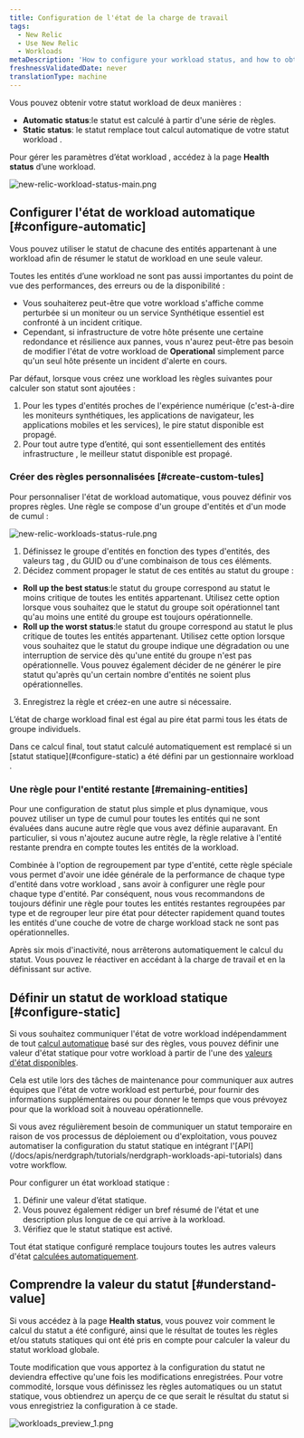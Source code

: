 ```yaml
---
title: Configuration de l'état de la charge de travail
tags:
  - New Relic
  - Use New Relic
  - Workloads
metaDescription: 'How to configure your workload status, and how to obtain the workload status.'
freshnessValidatedDate: never
translationType: machine
---
```


Vous pouvez obtenir votre statut workload de deux manières :

* <DNT>**Automatic status**</DNT>:le statut est calculé à partir d&apos;une série de règles.
* <DNT>**Static status**</DNT>: le statut remplace tout calcul automatique de votre statut workload .

Pour gérer les paramètres d’état workload , accédez à la page <DNT>**Health status**</DNT> d’une workload.

<img title="new-relic-workload-status-main.png" alt="new-relic-workload-status-main.png" src="/images/solutions_screenshot-crop_workload-status-main.webp" />

## Configurer l&apos;état de workload automatique [#configure-automatic]

Vous pouvez utiliser le statut de chacune des entités appartenant à une workload afin de résumer le statut de workload en une seule valeur.

Toutes les entités d’une workload ne sont pas aussi importantes du point de vue des performances, des erreurs ou de la disponibilité :

* Vous souhaiterez peut-être que votre workload s&apos;affiche comme perturbée si un moniteur ou un service Synthétique essentiel est confronté à un incident critique.
* Cependant, si infrastructure de votre hôte présente une certaine redondance et résilience aux pannes, vous n&apos;aurez peut-être pas besoin de modifier l&apos;état de votre workload de <DNT>**Operational**</DNT> simplement parce qu&apos;un seul hôte présente un incident d&apos;alerte en cours.

Par défaut, lorsque vous créez une workload les règles suivantes pour calculer son statut sont ajoutées :

1. Pour les types d&apos;entités proches de l&apos;expérience numérique (c&apos;est-à-dire les moniteurs synthétiques, les applications de navigateur, les applications mobiles et les services), le pire statut disponible est propagé.
2. Pour tout autre type d’entité, qui sont essentiellement des entités infrastructure , le meilleur statut disponible est propagé.

### Créer des règles personnalisées [#create-custom-tules]

Pour personnaliser l&apos;état de workload automatique, vous pouvez définir vos propres règles. Une règle se compose d&apos;un groupe d&apos;entités et d&apos;un mode de cumul :

<img title="new-relic-workloads-status-rule.png" alt="new-relic-workloads-status-rule.png" src="/images/new-relic-workloads-status-rule.webp" />

1. Définissez le groupe d&apos;entités en fonction des types d&apos;entités, des valeurs tag , du GUID ou d&apos;une combinaison de tous ces éléments.
2. Décidez comment propager le statut de ces entités au statut du groupe :

* <DNT>**Roll up the best status**</DNT>:le statut du groupe correspond au statut le moins critique de toutes les entités appartenant. Utilisez cette option lorsque vous souhaitez que le statut du groupe soit opérationnel tant qu&apos;au moins une entité du groupe est toujours opérationnelle.
* <DNT>**Roll up the worst status**</DNT>:le statut du groupe correspond au statut le plus critique de toutes les entités appartenant. Utilisez cette option lorsque vous souhaitez que le statut du groupe indique une dégradation ou une interruption de service dès qu&apos;une entité du groupe n&apos;est pas opérationnelle. Vous pouvez également décider de ne générer le pire statut qu&apos;après qu&apos;un certain nombre d&apos;entités ne soient plus opérationnelles.

3. Enregistrez la règle et créez-en une autre si nécessaire.

L’état de charge workload final est égal au pire état parmi tous les états de groupe individuels.

<Callout variant="important">
  Dans ce calcul final, tout statut calculé automatiquement est remplacé si un [statut statique](#configure-static) a été défini par un gestionnaire workload .
</Callout>

### Une règle pour l&apos;entité restante [#remaining-entities]

Pour une configuration de statut plus simple et plus dynamique, vous pouvez utiliser un type de cumul pour toutes les entités qui ne sont évaluées dans aucune autre règle que vous avez définie auparavant. En particulier, si vous n&apos;ajoutez aucune autre règle, la règle relative à l&apos;entité restante prendra en compte toutes les entités de la workload.

Combinée à l&apos;option de regroupement par type d&apos;entité, cette règle spéciale vous permet d&apos;avoir une idée générale de la performance de chaque type d&apos;entité dans votre workload , sans avoir à configurer une règle pour chaque type d&apos;entité. Par conséquent, nous vous recommandons de toujours définir une règle pour toutes les entités restantes regroupées par type et de regrouper leur pire état pour détecter rapidement quand toutes les entités d&apos;une couche de votre de charge workload stack ne sont pas opérationnelles.

<Callout variant="important">
  Après six mois d&apos;inactivité, nous arrêterons automatiquement le calcul du statut. Vous pouvez le réactiver en accédant à la charge de travail et en la définissant sur active.
</Callout>

## Définir un statut de workload statique [#configure-static]

Si vous souhaitez communiquer l&apos;état de votre workload indépendamment de tout [calcul automatique](#configure-automatic) basé sur des règles, vous pouvez définir une valeur d&apos;état statique pour votre workload à partir de l&apos;une des [valeurs d&apos;état disponibles](/docs/workload-status#obtain-status).

Cela est utile lors des tâches de maintenance pour communiquer aux autres équipes que l&apos;état de votre workload est perturbé, pour fournir des informations supplémentaires ou pour donner le temps que vous prévoyez pour que la workload soit à nouveau opérationnelle.

<Callout variant="tip">
  Si vous avez régulièrement besoin de communiquer un statut temporaire en raison de vos processus de déploiement ou d&apos;exploitation, vous pouvez automatiser la configuration du statut statique en intégrant l&apos;[API](/docs/apis/nerdgraph/tutorials/nerdgraph-workloads-api-tutorials) dans votre workflow.
</Callout>

Pour configurer un état workload statique :

1. Définir une valeur d’état statique.
2. Vous pouvez également rédiger un bref résumé de l&apos;état et une description plus longue de ce qui arrive à la workload.
3. Vérifiez que le statut statique est activé.

Tout état statique configuré remplace toujours toutes les autres valeurs d&apos;état [calculées automatiquement](#configure-automatic).

## Comprendre la valeur du statut [#understand-value]

Si vous accédez à la page <DNT>**Health status**</DNT>, vous pouvez voir comment le calcul du statut a été configuré, ainsi que le résultat de toutes les règles et/ou statuts statiques qui ont été pris en compte pour calculer la valeur du statut workload globale.

Toute modification que vous apportez à la configuration du statut ne deviendra effective qu&apos;une fois les modifications enregistrées. Pour votre commodité, lorsque vous définissez les règles automatiques ou un statut statique, vous obtiendrez un aperçu de ce que serait le résultat du statut si vous enregistriez la configuration à ce stade.

<img title="workloads_preview_1.png" alt="workloads_preview_1.png" src="/images/solutions_screenshot-crop_workloads-preview.webp" />
